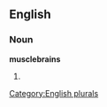 
==English==

===Noun===
'''musclebrains'''

# {{plural of|[[musclebrain]]}}

[[Category:English plurals]]